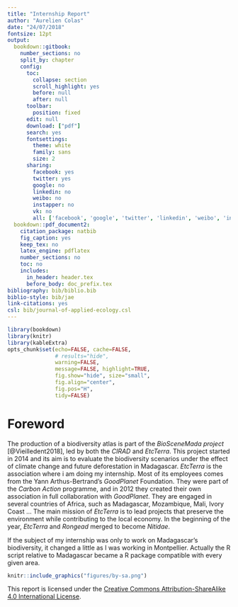 ```yaml
---
title: "Internship Report"
author: "Aurelien Colas"
date: "24/07/2018"
fontsize: 12pt
output:
  bookdown::gitbook:
    number_sections: no
    split_by: chapter  
    config:
      toc:
        collapse: section
        scroll_highlight: yes
        before: null
        after: null
      toolbar:
        position: fixed
      edit: null
      download: ["pdf"]
      search: yes
      fontsettings:
        theme: white
        family: sans
        size: 2
      sharing:
        facebook: yes
        twitter: yes
        google: no
        linkedin: no
        weibo: no
        instapper: no
        vk: no
        all: ['facebook', 'google', 'twitter', 'linkedin', 'weibo', 'instapaper']  
  bookdown::pdf_document2:
    citation_package: natbib
    fig_caption: yes
    keep_tex: no
    latex_engine: pdflatex
    number_sections: no
    toc: no
    includes:
      in_header: header.tex
      before_body: doc_prefix.tex
bibliography: bib/biblio.bib
biblio-style: bib/jae
link-citations: yes
csl: bib/journal-of-applied-ecology.csl
---
```


```r
library(bookdown)
library(knitr)
library(kableExtra)
opts_chunk$set(echo=FALSE, cache=FALSE,
               # results="hide", 
               warning=FALSE,
               message=FALSE, highlight=TRUE,
               fig.show="hide", size="small",
               fig.align="center",
               fig.pos="H",
               tidy=FALSE)
```

# Foreword {-}

The production of a biodiversity atlas is part of the *BioSceneMada project* [@Vieilledent2018], led by both the *CIRAD* and *EtcTerra*. This project started in 2014 and its aim is to evaluate the biodiversity scenarios under the effect of climate change and future deforestation in Madagascar. *EtcTerra* is the association where i am doing my internship. Most of its employees comes from the Yann Arthus-Bertrand's *GoodPlanet* Foundation. They were part of the *Carbon Action* programme, and in 2012 they created their own association in full collaboration with *GoodPlanet*. They are engaged in several countries of Africa, such as Madagascar, Mozambique, Mali, Ivory Coast ... The main mission of *EtcTerra* is to lead projects that preserve the environment while contributing to the local economy. In the beginning of the year, *EtcTerra* and *Rongead* merged to become *Nitidae*. 

If the subject of my internship was only to work on Madagascar's biodiversity, it changed a little as I was working in Montpellier. Actually the R script relative to Madagascar became a R package compatible with every given area. 

```r
knitr::include_graphics("figures/by-sa.png")
```

This report is licensed under the [Creative Commons Attribution-ShareAlike 4.0 International License](http://creativecommons.org/licenses/by-sa/4.0/).